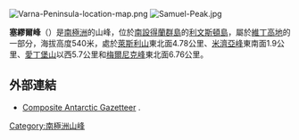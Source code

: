 [[Image:Varna-Peninsula-location-map.png|thumb]]
[[Image:Samuel-Peak.jpg|thumb]]

'''塞繆爾峰'''（{{lang-en|Samuel Peak}}）是[[南極洲|南極洲]]的山峰，位於[[南設得蘭群島|南設得蘭群島]]的[[利文斯頓島|利文斯頓島]]，屬於[[維丁高地|維丁高地]]的一部分，海拔高度540米，處於[[萊斯利山|萊斯利山]]東北面4.78公里、[[米濟亞峰|米濟亞峰]]東南面1.9公里、[[愛丁堡山|愛丁堡山]]以西5.7公里和[[梅爾尼克峰|梅爾尼克峰]]東北面6.76公里。

{{coord|62|32|30|S|60|07|51|W|display=title}}

==外部連結==
* [http://data.aad.gov.au/aadc/gaz/scar/ Composite Antarctic Gazetteer] {{WebCite|url=https://www.webcitation.org/5ug2CfC7m?url=http://data.aad.gov.au/aadc/gaz/scar/ |date=20101202140255 |dateformat=iso }}.

{{Antarctica-geo-stub}}
[[Category:南極洲山峰|Category:南極洲山峰]]
